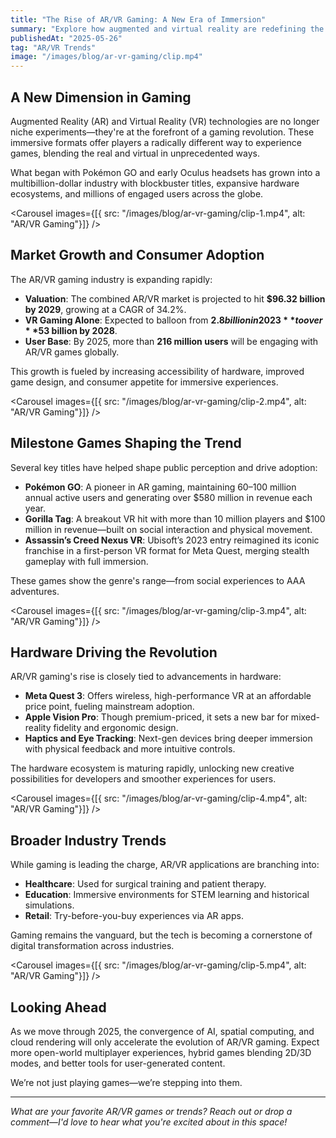 ```yaml
---
title: "The Rise of AR/VR Gaming: A New Era of Immersion"
summary: "Explore how augmented and virtual reality are redefining the future of gaming, from record-breaking titles to cutting-edge devices."
publishedAt: "2025-05-26"
tag: "AR/VR Trends"
image: "/images/blog/ar-vr-gaming/clip.mp4"
---
```


## A New Dimension in Gaming

Augmented Reality (AR) and Virtual Reality (VR) technologies are no longer niche experiments—they're at the forefront of a gaming revolution. These immersive formats offer players a radically different way to experience games, blending the real and virtual in unprecedented ways.

What began with Pokémon GO and early Oculus headsets has grown into a multibillion-dollar industry with blockbuster titles, expansive hardware ecosystems, and millions of engaged users across the globe.

<Carousel
  images={[{ src: "/images/blog/ar-vr-gaming/clip-1.mp4", alt: "AR/VR Gaming"}]}
/>

## Market Growth and Consumer Adoption

The AR/VR gaming industry is expanding rapidly:

- **Valuation**: The combined AR/VR market is projected to hit **$96.32 billion by 2029**, growing at a CAGR of 34.2%.
- **VR Gaming Alone**: Expected to balloon from **$2.8 billion in 2023** to over **$53 billion by 2028**.
- **User Base**: By 2025, more than **216 million users** will be engaging with AR/VR games globally.

This growth is fueled by increasing accessibility of hardware, improved game design, and consumer appetite for immersive experiences.

<Carousel
  images={[{ src: "/images/blog/ar-vr-gaming/clip-2.mp4", alt: "AR/VR Gaming"}]}
/>

## Milestone Games Shaping the Trend

Several key titles have helped shape public perception and drive adoption:

- **Pokémon GO**: A pioneer in AR gaming, maintaining 60–100 million annual active users and generating over $580 million in revenue each year.
- **Gorilla Tag**: A breakout VR hit with more than 10 million players and $100 million in revenue—built on social interaction and physical movement.
- **Assassin’s Creed Nexus VR**: Ubisoft’s 2023 entry reimagined its iconic franchise in a first-person VR format for Meta Quest, merging stealth gameplay with full immersion.

These games show the genre's range—from social experiences to AAA adventures.

<Carousel
  images={[{ src: "/images/blog/ar-vr-gaming/clip-3.mp4", alt: "AR/VR Gaming"}]}
/>

## Hardware Driving the Revolution

AR/VR gaming's rise is closely tied to advancements in hardware:

- **Meta Quest 3**: Offers wireless, high-performance VR at an affordable price point, fueling mainstream adoption.
- **Apple Vision Pro**: Though premium-priced, it sets a new bar for mixed-reality fidelity and ergonomic design.
- **Haptics and Eye Tracking**: Next-gen devices bring deeper immersion with physical feedback and more intuitive controls.

The hardware ecosystem is maturing rapidly, unlocking new creative possibilities for developers and smoother experiences for users.

<Carousel
  images={[{ src: "/images/blog/ar-vr-gaming/clip-4.mp4", alt: "AR/VR Gaming"}]}
/>

## Broader Industry Trends

While gaming is leading the charge, AR/VR applications are branching into:

- **Healthcare**: Used for surgical training and patient therapy.
- **Education**: Immersive environments for STEM learning and historical simulations.
- **Retail**: Try-before-you-buy experiences via AR apps.

Gaming remains the vanguard, but the tech is becoming a cornerstone of digital transformation across industries.

<Carousel
  images={[{ src: "/images/blog/ar-vr-gaming/clip-5.mp4", alt: "AR/VR Gaming"}]}
/>

## Looking Ahead

As we move through 2025, the convergence of AI, spatial computing, and cloud rendering will only accelerate the evolution of AR/VR gaming. Expect more open-world multiplayer experiences, hybrid games blending 2D/3D modes, and better tools for user-generated content.

We’re not just playing games—we’re stepping into them.

---

*What are your favorite AR/VR games or trends? Reach out or drop a comment—I'd love to hear what you're excited about in this space!*
